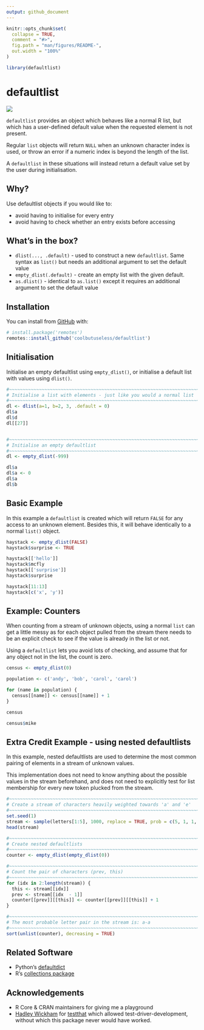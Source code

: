 ```yaml
---
output: github_document
---
```


<!-- README.md is generated from README.Rmd. Please edit that file -->

```r
knitr::opts_chunk$set(
  collapse = TRUE,
  comment = "#>",
  fig.path = "man/figures/README-",
  out.width = "100%"
)

library(defaultlist)
```

# defaultlist

<!-- badges: start -->
![](https://img.shields.io/badge/cool-useless-green.svg)
<!-- badges: end -->

`defaultlist` provides an object which behaves like a normal R list, but which
has a user-defined default value when the requested element is not present.

Regular `list` objects will return `NULL` when an unknown character index is used,
or throw an error if a numeric index is beyond the length of the list.

A `defaultlist` in these situations will instead return a default value set by 
the user during initialisation.

## Why?

Use defaultlist objects if you would like to:

* avoid having to initialise for every entry
* avoid having to check whether an entry exists before accessing

## What's in the box?

* `dlist(..., .default)` - used to construct a new `defaultlist`.  Same syntax as `list()` but
  needs an additional argument to set the default value
* `empty_dlist(.default)` - create an empty list with the given default.
* `as.dlist()` - identical to `as.list()` except it requires an additional 
   argument to set the default value


## Installation

You can install from [GitHub](https://github.com/coolbutuseless/defaultlist) with:

``` r
# install.package('remotes')
remotes::install_github('coolbutuseless/defaultlist')
```

## Initialisation 

Initialise an empty defaultlist using `empty_dlist()`, or initialise a default
list with values using `dlist()`.

```r
#~~~~~~~~~~~~~~~~~~~~~~~~~~~~~~~~~~~~~~~~~~~~~~~~~~~~~~~~~~~~~~~~~~~~~~~~~~~~~~
# Initialise a list with elements - just like you would a normal list
#~~~~~~~~~~~~~~~~~~~~~~~~~~~~~~~~~~~~~~~~~~~~~~~~~~~~~~~~~~~~~~~~~~~~~~~~~~~~~~
dl <- dlist(a=1, b=2, 3, .default = 0)
dl$a
dl$d
dl[[27]]


#~~~~~~~~~~~~~~~~~~~~~~~~~~~~~~~~~~~~~~~~~~~~~~~~~~~~~~~~~~~~~~~~~~~~~~~~~~~~~~
# Initialise an empty defaultlist
#~~~~~~~~~~~~~~~~~~~~~~~~~~~~~~~~~~~~~~~~~~~~~~~~~~~~~~~~~~~~~~~~~~~~~~~~~~~~~~
dl <- empty_dlist(-999)

dl$a 
dl$a <- 0
dl$a
dl$b
```



## Basic Example

In this example a `defaultlist` is created which will return `FALSE` for any 
access to an unknown element.  Besides this, it will behave identically to 
a normal `list()` object.

```r
haystack <- empty_dlist(FALSE)
haystack$surprise <- TRUE

haystack[['hello']]
haystack$mcfly
haystack[['surprise']]
haystack$surprise

haystack[11:13]
haystack[c('x', 'y')]
```



## Example: Counters

When counting from a stream of unknown objects, using a normal `list` can get 
a little messy as for each object pulled from the stream there needs to be 
an explicit check to see if the value is already in the list or not.

Using a `defaultlist` lets  you avoid lots of checking, and assume that for 
any object not in the list, the count is zero.


```r
census <- empty_dlist(0)

population <- c('andy', 'bob', 'carol', 'carol')

for (name in population) {
  census[[name]] <- census[[name]] + 1
}

census

census$mike
```




## Extra Credit Example - using nested defaultlists 

In this example, nested defaultlists  are used to determine the most common pairing
of elements in a stream of unknown values.

This implementation does not need to know anything about the possible values in the
stream beforehand, and does not need to explicitly test for list membership for every new
token plucked from the stream.

```r
#~~~~~~~~~~~~~~~~~~~~~~~~~~~~~~~~~~~~~~~~~~~~~~~~~~~~~~~~~~~~~~~~~~~~~~~~~~~~~~
# Create a stream of characters heavily weighted towards 'a' and 'e'
#~~~~~~~~~~~~~~~~~~~~~~~~~~~~~~~~~~~~~~~~~~~~~~~~~~~~~~~~~~~~~~~~~~~~~~~~~~~~~~
set.seed(1)
stream <- sample(letters[1:5], 1000, replace = TRUE, prob = c(5, 1, 1, 1, 4))
head(stream)

#~~~~~~~~~~~~~~~~~~~~~~~~~~~~~~~~~~~~~~~~~~~~~~~~~~~~~~~~~~~~~~~~~~~~~~~~~~~~~~
# Create nested defaultlists
#~~~~~~~~~~~~~~~~~~~~~~~~~~~~~~~~~~~~~~~~~~~~~~~~~~~~~~~~~~~~~~~~~~~~~~~~~~~~~~
counter <- empty_dlist(empty_dlist(0))

#~~~~~~~~~~~~~~~~~~~~~~~~~~~~~~~~~~~~~~~~~~~~~~~~~~~~~~~~~~~~~~~~~~~~~~~~~~~~~~
# Count the pair of characters (prev, this)
#~~~~~~~~~~~~~~~~~~~~~~~~~~~~~~~~~~~~~~~~~~~~~~~~~~~~~~~~~~~~~~~~~~~~~~~~~~~~~~
for (idx in 2:length(stream)) {
  this <- stream[[idx]]
  prev <- stream[[idx  - 1]]
  counter[[prev]][[this]] <- counter[[prev]][[this]] + 1
}

#~~~~~~~~~~~~~~~~~~~~~~~~~~~~~~~~~~~~~~~~~~~~~~~~~~~~~~~~~~~~~~~~~~~~~~~~~~~~~~
# The most probable letter pair in the stream is: a-a
#~~~~~~~~~~~~~~~~~~~~~~~~~~~~~~~~~~~~~~~~~~~~~~~~~~~~~~~~~~~~~~~~~~~~~~~~~~~~~~
sort(unlist(counter), decreasing = TRUE)
```


## Related Software

* Python's [defaultdict](https://docs.python.org/3.8/library/collections.html#collections.defaultdict)
* R's [collections package](https://cran.r-project.org/package=collections)

## Acknowledgements

* R Core & CRAN maintainers for giving me a playground
* [Hadley Wickham](https://github.com/hadley) for [testthat](https://cran.r-project.org/package=testthat)
which allowed test-driver-development, without which this package never 
would have worked.
